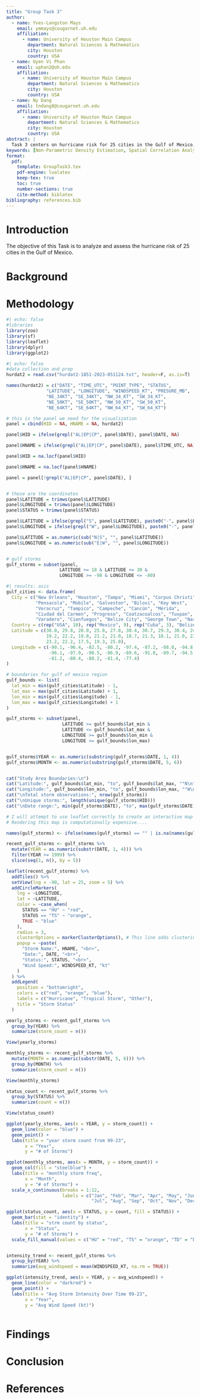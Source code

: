 ```yaml
---
title: "Group Task 3"
author:
  - name: Yves-Langston Mays
    email: ymmays@cougarnet.uh.edu
    affiliation:
      - name: University of Houston Main Campus
        department: Natural Sciences & Mathematics
        city: Houston
        country: USA
  - name: Uyen Vi Phan
    email: uphan2@uh.edu
    affiliation:
      - name: University of Houston Main Campus
        department: Natural Sciences & Mathematics
        city: Houston
        country: USA
  - name: Ny Dang
    email: tndang8@cougarnet.uh.edu
    affiliation:
      - name: University of Houston Main Campus
        department: Natural Sciences & Mathematics
        city: Houston
        country: USA
abstract: |
  Task 3 centers on hurricane risk for 25 cities in the Gulf of Mexico, using data from the Atlantic hurricane database (HURDAT2) from 1851 to 2023, provided by the National Hurricane Center. To analyze and assess this risk, we will perform 3 analyses in R to assess the hurricane risk on the Gulf of Mexico. First, we visualize and note our findings on the storm tracks over the last 25 years (1999-2024), focusing on storm paths, intensity, and duration at each location. Spatial correlation analysis will be used to explore the relationship between hurricane occurrences and contributing environmental factors, while Non-Parametric Density Estimation will estimate location-specific risk based on historical hurricane trajectories. These analyses collectively aim to identify the cities at highest risk of hurricane impact and gauge potential severity. [INSERT FINDINGS OF STUDY]
keywords: [Non-Parametric Density Estimation, Spatial Correlation Analysis, Hurricane Risk Assessment]
format:
  pdf:
    template: GroupTask3.tex
    pdf-engine: lualatex
    keep-tex: true
    toc: true
    number-sections: true
    cite-method: biblatex
bibliography: references.bib
---
```

# Introduction

The objective of this Task is to analyze and assess the hurricane risk of 25 cities in the Gulf of Mexico.

\newpage

# Background

\newpage

# Methodology

```r
#| echo: false
#libraries
library(zoo)
library(sf)
library(leaflet)
library(dplyr)
library(ggplot2)
```

```r
#| echo: false
#data collection and prep
hurdat2 = read.csv("hurdat2-1851-2023-051124.txt", header=F, as.is=T)

names(hurdat2) = c("DATE", "TIME_UTC", "POINT_TYPE", "STATUS", 
               "LATITUDE", "LONGITUDE", "WINDSPEED_KT", "PRESURE_MB", 
               "NE_34KT", "SE_34KT", "NW_34_KT", "SW_34_KT",
               "NE_50KT", "SE_50KT", "NW_50_KT", "SW_50_KT",
               "NE_64KT", "SE_64KT", "NW_64_KT", "SW_64_KT")

# this is the panel we need for the visualization
panel = cbind(HID = NA, HNAME = NA, hurdat2)

panel$HID = ifelse(grepl("AL|EP|CP", panel$DATE), panel$DATE, NA)

panel$HNAME = ifelse(grepl("AL|EP|CP", panel$DATE), panel$TIME_UTC, NA)

panel$HID = na.locf(panel$HID)

panel$HNAME = na.locf(panel$HNAME)

panel = panel[!grepl("AL|EP|CP", panel$DATE), ]


# these are the coordinates
panel$LATITUDE = trimws(panel$LATITUDE)
panel$LONGITUDE = trimws(panel$LONGITUDE)
panel$STATUS = trimws(panel$STATUS)

panel$LATITUDE = ifelse(grepl("S", panel$LATITUDE), paste0("-", panel$LATITUDE), panel$LATITUDE)
panel$LONGITUDE = ifelse(grepl("W", panel$LONGITUDE), paste0("-", panel$LONGITUDE), panel$LONGITUDE)

panel$LATITUDE = as.numeric(sub("N|S", "", panel$LATITUDE))
panel$LONGITUDE = as.numeric(sub("E|W", "", panel$LONGITUDE))


# gulf storms
gulf_storms = subset(panel, 
                    LATITUDE >= 18 & LATITUDE <= 30 & 
                    LONGITUDE >= -98 & LONGITUDE <= -80)

```

```r
#| results: asis
gulf_cities <- data.frame(
  City = c("New Orleans", "Houston", "Tampa", "Miami", "Corpus Christi", 
           "Pensacola", "Mobile", "Galveston", "Biloxi", "Key West",
           "Veracruz", "Tampico", "Campeche", "Cancún", "Mérida",
           "Ciudad del Carmen", "Progreso", "Coatzacoalcos", "Tuxpan", "Havana",
           "Varadero", "Cienfuegos", "Belize City", "George Town", "Nassau"),
  Country = c(rep("USA", 10), rep("Mexico", 9), rep("Cuba", 3), "Belize", "Cayman Islands", "Bahamas"),
  Latitude = c(30.0, 29.8, 28.0, 25.8, 27.8, 30.4, 30.7, 29.3, 30.4, 24.6,
               19.2, 22.2, 19.8, 21.2, 21.0, 18.7, 21.3, 18.1, 21.0, 23.1,
               23.2, 22.2, 17.5, 19.3, 25.0),
  Longitude = c(-90.1, -96.4, -82.5, -80.2, -97.4, -87.2, -88.0, -94.8, -88.9, -81.8,
                -96.1, -97.9, -90.5, -86.9, -89.6, -91.8, -89.7, -94.5, -97.4, -82.4,
                -81.2, -80.4, -88.2, -81.4, -77.4)
)

# boundaries for gulf of mexico region
gulf_bounds <- list(
  lat_min = min(gulf_cities$Latitude) - 1,  
  lat_max = max(gulf_cities$Latitude) + 1,
  lon_min = min(gulf_cities$Longitude) - 1,
  lon_max = max(gulf_cities$Longitude) + 1
)

gulf_storms <- subset(panel, 
                     LATITUDE >= gulf_bounds$lat_min & 
                     LATITUDE <= gulf_bounds$lat_max & 
                     LONGITUDE >= gulf_bounds$lon_min & 
                     LONGITUDE <= gulf_bounds$lon_max)


gulf_storms$YEAR <- as.numeric(substring(gulf_storms$DATE, 1, 4))
gulf_storms$MONTH <- as.numeric(substring(gulf_storms$DATE, 5, 6))


cat("Study Area Boundaries:\n")
cat("Latitude:", gulf_bounds$lat_min, "to", gulf_bounds$lat_max, "°N\n")
cat("Longitude:", gulf_bounds$lon_min, "to", gulf_bounds$lon_max, "°W\n")
cat("\nTotal storm observations:", nrow(gulf_storms))
cat("\nUnique storms:", length(unique(gulf_storms$HID)))
cat("\nDate range:", min(gulf_storms$DATE), "to", max(gulf_storms$DATE))

```

```r
# I will attempt to use leaflet correctly to create an interactive map
# Rendering this map is computationally expensive....

names(gulf_storms) <- ifelse(names(gulf_storms) == "" | is.na(names(gulf_storms)), paste0("V", seq_along(names(gulf_storms))), names(gulf_storms))

recent_gulf_storms <- gulf_storms %>%
  mutate(YEAR = as.numeric(substr(DATE, 1, 4))) %>%
  filter(YEAR >= 1999) %>%
  slice(seq(1, n(), by = 5))

leaflet(recent_gulf_storms) %>%
  addTiles() %>%
  setView(lng = -90, lat = 25, zoom = 5) %>%
  addCircleMarkers(
    lng = ~LONGITUDE,
    lat = ~LATITUDE,
    color = ~case_when(
      STATUS == "HU" ~ "red",
      STATUS == "TS" ~ "orange",
      TRUE ~ "blue"
    ),
    radius = 3,
    clusterOptions = markerClusterOptions(), # This line adds clustering to the points
    popup = ~paste(
      "Storm Name:", HNAME, "<br>",
      "Date:", DATE, "<br>",
      "Status:", STATUS, "<br>",
      "Wind Speed:", WINDSPEED_KT, "kt"
    )
  ) %>%
  addLegend(
    position = "bottomright",
    colors = c("red", "orange", "blue"),
    labels = c("Hurricane", "Tropical Storm", "Other"),
    title = "Storm Status"
  )


```

```r

yearly_storms <- recent_gulf_storms %>%
  group_by(YEAR) %>%
  summarize(storm_count = n())

View(yearly_storms)

monthly_storms <- recent_gulf_storms %>%
  mutate(MONTH = as.numeric(substr(DATE, 5, 6))) %>%
  group_by(MONTH) %>%
  summarize(storm_count = n())

View(monthly_storms)

status_count <- recent_gulf_storms %>%
  group_by(STATUS) %>%
  summarize(count = n())

View(status_count)

```

```r
ggplot(yearly_storms, aes(x = YEAR, y = storm_count)) +
  geom_line(color = "blue") +
  geom_point() +
  labs(title = "year storm count from 99-23",
       x = "Year",
       y = "# of Storms")

ggplot(monthly_storms, aes(x = MONTH, y = storm_count)) +
  geom_col(fill = "steelblue") +
  labs(title = "monthly storm freq",
       x = "Month",
       y = "# of Storms") +
  scale_x_continuous(breaks = 1:12,
                     labels = c("Jan", "Feb", "Mar", "Apr", "May", "Jun", 
                                "Jul", "Aug", "Sep", "Oct", "Nov", "Dec"))

ggplot(status_count, aes(x = STATUS, y = count, fill = STATUS)) +
  geom_bar(stat = "identity") +
  labs(title = "strm count by status",
       x = "Status",
       y = "# of Storms") +
  scale_fill_manual(values = c("HU" = "red", "TS" = "orange", "TD" = "blue"))


intensity_trend <- recent_gulf_storms %>%
  group_by(YEAR) %>%
  summarize(avg_windspeed = mean(WINDSPEED_KT, na.rm = TRUE))

ggplot(intensity_trend, aes(x = YEAR, y = avg_windspeed)) +
  geom_line(color = "darkred") +
  geom_point() +
  labs(title = "Avg Storm Intensity Over Time 99-23",
       x = "Year",
       y = "Avg Wind Speed (kt)")



```

\newpage

# Findings

\newpage

# Conclusion

\newpage

# References {.unnumbered}

::: {#refs}
:::
